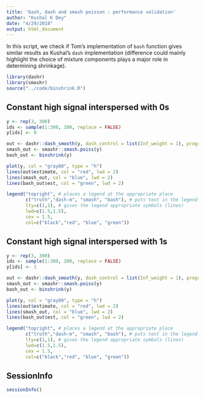 ```yaml
---
title: 'bash, dash and smash poisson : performance validation'
author: "Kushal K Dey"
date: "4/29/2018"
output: html_document
---
```


In this script, we check if Tom's implementation of `bash` function gives 
similar results as Kushal's `dash` implementation (difference could mainly
highlight the choice of mixture components plays a major role in determining
shrinkage). 

```r
library(dashr)
library(smashr)
source("../code/binshrink.R")
```
## Constant high signal interspersed with 0s

```r
y <- rep(3, 300)
ids <- sample(1:300, 100, replace = FALSE)
y[ids] <- 0

out <- dashr::dash_smooth(y, dash_control = list(Inf_weight = 1), progressbar = FALSE)
smash_out <- smashr::smash.poiss(y)
bash_out <- binshrink(y)

plot(y, col = "gray80", type = "h")
lines(out$estimate, col = "red", lwd = 2)
lines(smash_out, col = "blue", lwd = 2)
lines(bash_out$est, col = "green", lwd = 2)

legend("topright", # places a legend at the appropriate place
       c("truth","dash-m", "smash", "bash"), # puts text in the legend
       lty=c(1,1), # gives the legend appropriate symbols (lines)
       lwd=c(1.5,1.5),
       cex = 1.5,
       col=c("black","red", "blue", "green"))
```


## Constant high signal interspersed with 1s

```r
y <- rep(3, 300)
ids <- sample(1:300, 100, replace = FALSE)
y[ids] <- 1

out <- dashr::dash_smooth(y, dash_control = list(Inf_weight = 1), progressbar = FALSE)
smash_out <- smashr::smash.poiss(y)
bash_out <- binshrink(y)

plot(y, col = "gray80", type = "h")
lines(out$estimate, col = "red", lwd = 2)
lines(smash_out, col = "blue", lwd = 2)
lines(bash_out$est, col = "green", lwd = 2)

legend("topright", # places a legend at the appropriate place
       c("truth","dash-m", "smash", "bash"), # puts text in the legend
       lty=c(1,1), # gives the legend appropriate symbols (lines)
       lwd=c(1.5,1.5),
       cex = 1.5,
       col=c("black","red", "blue", "green"))
```

## SessionInfo

```r
sessionInfo()
```

